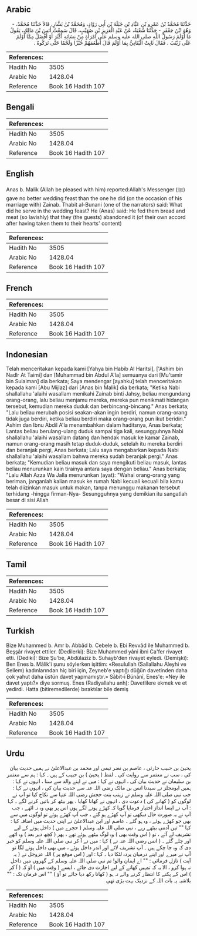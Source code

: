 ## Arabic


<div dir="rtl" lang="ar" style={{fontSize:'larger',backgroundColor:'#f8f9fa',padding:20}}>
حَدَّثَنَا مُحَمَّدُ بْنُ عَمْرِو بْنِ عَبَّادِ بْنِ جَبَلَةَ بْنِ أَبِي رَوَّادٍ، وَمُحَمَّدُ بْنُ بَشَّارٍ، قَالاَ حَدَّثَنَا مُحَمَّدٌ، - وَهُوَ ابْنُ جَعْفَرٍ - حَدَّثَنَا شُعْبَةُ، عَنْ عَبْدِ الْعَزِيزِ بْنِ صُهَيْبٍ، قَالَ سَمِعْتُ أَنَسَ بْنَ مَالِكٍ، يَقُولُ مَا أَوْلَمَ رَسُولُ اللَّهِ صلى الله عليه وسلم عَلَى امْرَأَةٍ مِنْ نِسَائِهِ أَكْثَرَ أَوْ أَفْضَلَ مِمَّا أَوْلَمَ عَلَى زَيْنَبَ ‏.‏ فَقَالَ ثَابِتٌ الْبُنَانِيُّ بِمَا أَوْلَمَ قَالَ أَطْعَمَهُمْ خُبْزًا وَلَحْمًا حَتَّى تَرَكُوهُ ‏.‏
</div>
<div style={{backgroundColor:'#f8f9fa',padding:20, marginBottom: 10}}><table> <thead> <tr> <th>References:</th> <th></th> </tr> </thead> <tbody><tr><td>Hadith No</td><td>3505</td></tr><tr><td>Arabic No</td><td>1428.04</td></tr><tr><td>Reference</td><td>Book 16 Hadith 107</td></tr></tbody></table></div>

## Bengali


<div dir="ltr" lang="bn" style={{fontSize:'larger',backgroundColor:'#f8f9fa',padding:20}}>

</div>
<div style={{backgroundColor:'#f8f9fa',padding:20, marginBottom: 10}}><table> <thead> <tr> <th>References:</th> <th></th> </tr> </thead> <tbody><tr><td>Hadith No</td><td>3505</td></tr><tr><td>Arabic No</td><td>1428.04</td></tr><tr><td>Reference</td><td>Book 16 Hadith 107</td></tr></tbody></table></div>

## English


<div dir="ltr" lang="en" style={{fontSize:'larger',backgroundColor:'#f8f9fa',padding:20}}>
Anas b. Malik (Allah be pleased with him) reported:Allah's Messenger (ﷺ) gave no better wedding feast than the one he did (on the occasion of his marriage with) Zainab. Thabit al-Bunani (one of the narrators) said: What did he serve in the wedding feast? He (Anas) said: He fed them bread and meat (so lavishly) that they (the guests) abandoned it (of their own accord after having taken them to their hearts' content)
</div>
<div style={{backgroundColor:'#f8f9fa',padding:20, marginBottom: 10}}><table> <thead> <tr> <th>References:</th> <th></th> </tr> </thead> <tbody><tr><td>Hadith No</td><td>3505</td></tr><tr><td>Arabic No</td><td>1428.04</td></tr><tr><td>Reference</td><td>Book 16 Hadith 107</td></tr></tbody></table></div>

## French


<div dir="ltr" lang="fr" style={{fontSize:'larger',backgroundColor:'#f8f9fa',padding:20}}>

</div>
<div style={{backgroundColor:'#f8f9fa',padding:20, marginBottom: 10}}><table> <thead> <tr> <th>References:</th> <th></th> </tr> </thead> <tbody><tr><td>Hadith No</td><td>3505</td></tr><tr><td>Arabic No</td><td>1428.04</td></tr><tr><td>Reference</td><td>Book 16 Hadith 107</td></tr></tbody></table></div>

## Indonesian


<div dir="ltr" lang="id" style={{fontSize:'larger',backgroundColor:'#f8f9fa',padding:20}}>
Telah menceritakan kepada kami [Yahya bin Habib Al Haritsi], ['Ashim bin Nadlr At Taimi] dan [Muhammad bin Abdul A'la] semuanya dari [Mu'tamir bin Sulaiman] dia berkata; Saya mendengar [ayahku] telah menceritakan kepada kami [Abu Mijlaz] dari [Anas bin Malik] dia berkata; "Ketika Nabi shallallahu 'alaihi wasallam menikahi Zainab binti Jahsy, beliau mengundang orang-orang, lalu beliau menjamu mereka, mereka pun menikmati hidangan tersebut, kemudian mereka duduk dan berbincang-bincang." Anas berkata; "Lalu beliau merubah posisi seakan-akan ingin berdiri, namun orang-orang tidak juga berdiri, ketika beliau berdiri maka orang-orang pun ikut beridiri." Ashim dan Ibnu Abdil A'la menambahkan dalam haditsnya, Anas berkata; Lantas beliau berulang-ulang duduk sampai tiga kali, sesungguhnya Nabi shallallahu 'alaihi wasallam datang dan hendak masuk ke kamar Zainab, namun orang-orang masih tetap duduk-duduk, setelah itu mereka berdiri dan beranjak pergi, Anas berkata; Lalu saya mengabarkan kepada Nabi shallallahu 'alaihi wasallam bahwa mereka sudah beranjak pergi." Anas berkata; "Kemudian beliau masuk dan saya mengikuti beliau masuk, lantas beliau menurunkan kain tirainya antara saya dengan beliau." Anas berkata; "Lalu Allah Azza Wa Jalla menurunkan (ayat): "Wahai orang-orang yang beriman, janganlah kalian masuk ke rumah Nabi kecuali kecuali bila kamu telah diizinkan masuk untuk makan, tanpa menunggu makanan tersebut terhidang -hingga firman-Nya- Sesungguhnya yang demikian itu sangatlah besar di sisi Allah
</div>
<div style={{backgroundColor:'#f8f9fa',padding:20, marginBottom: 10}}><table> <thead> <tr> <th>References:</th> <th></th> </tr> </thead> <tbody><tr><td>Hadith No</td><td>3505</td></tr><tr><td>Arabic No</td><td>1428.04</td></tr><tr><td>Reference</td><td>Book 16 Hadith 107</td></tr></tbody></table></div>

## Tamil


<div dir="ltr" lang="ta" style={{fontSize:'larger',backgroundColor:'#f8f9fa',padding:20}}>

</div>
<div style={{backgroundColor:'#f8f9fa',padding:20, marginBottom: 10}}><table> <thead> <tr> <th>References:</th> <th></th> </tr> </thead> <tbody><tr><td>Hadith No</td><td>3505</td></tr><tr><td>Arabic No</td><td>1428.04</td></tr><tr><td>Reference</td><td>Book 16 Hadith 107</td></tr></tbody></table></div>

## Turkish


<div dir="ltr" lang="tr" style={{fontSize:'larger',backgroundColor:'#f8f9fa',padding:20}}>
Bize Muhammed b. Amr b. Abbâd b. Cebele b. Ebi Revvâd ile Muhammed b. Beşşâr rivayet ettiler. (Dedilerki): Bize Muhammed yâni ibni Ca'fer rivayet etti. (Dediki): Bize Şu'be, Abdülaziz b. Suhayb'den rivayet eyledi. (Demişki): Ben Enes b. Mâlik'i şunu söylerken işittim: «Resulullah (Sallallahu Aleyhi ve Sellem) kadınlarından hiç biri için, Zeyneb'e yaptığı düğün davetinden daha çok yahut daha üstün davet yapmamıştır.» Sâbit-i Bünânî, Enes'e: «Ney ile davet yaptı?» diye sormuş. Enes (Radiyallahu anh): Davetlilere ekmek ve et yedirdi. Hatta (bitiremedilerde) bıraktılar bile demiş
</div>
<div style={{backgroundColor:'#f8f9fa',padding:20, marginBottom: 10}}><table> <thead> <tr> <th>References:</th> <th></th> </tr> </thead> <tbody><tr><td>Hadith No</td><td>3505</td></tr><tr><td>Arabic No</td><td>1428.04</td></tr><tr><td>Reference</td><td>Book 16 Hadith 107</td></tr></tbody></table></div>

## Urdu


<div dir="rtl" lang="ur" style={{fontSize:'larger',backgroundColor:'#f8f9fa',padding:20}}>
یحییٰ بن حبیب حارثی ، عاصم بن نضر تیمی اور محمد بن عبدالاعلیٰ نے ہمیں حدیث بیان کی ، سب نے معتمر سے روایت کی ۔ لفظ ( یحییٰ ) بن حبیب کے ہیں ۔ کہا : ہم سے معتمر بن سلیمان نے حدیث بیان کی ، انہوں نے کہا : میں نے اپنے والد سے سنا ، انہوں نے کہا : ہمیں ابومجلز نے سیدنا انس بن مالک رضی اللہ عنہ سے حدیث بیان کی ، انہوں نے کہا : جب نبی صلی اللہ علیہ وسلم نے زینب بنت حجش رضی اللہ عنہا سے نکاح کیا تو آپ نے لوگوں کو ( کھانے کی ) دعوت دی ، انہوں نے کھانا کھایا ، پھر بیٹھ کر باتیں کرنے لگے ۔ کہا : آپ نے ایسا انداز اختیار فرمایا گویا کہ کھڑے ہونے لگے ہوں اس پر بھی وہ نہ اٹھے ، جب آپ نے یہ صورت حال دیکھی تو آپ کھڑے ہو گئے ، جب آپ کھڑے ہوئے تو لوگوں میں سے بھی جو کھڑے ہوئے ، وہ ہو گئے ۔ عاصم اور ابن عبدالاعلیٰ نے اپنی حدیث میں اضافہ کیا : کہا "" تین آدمی بیٹھے رہے ، نبی صلی اللہ علیہ وسلم ( حجرے میں ) داخل ہونے کے لیے تشریف لے آئے ، تو ( اس وقت بھی ) وہ لوگ بیٹھے ہوئے تھے ، پھر ( کچھ دیر بعد ) وہ اٹھے اور چلے گئے ۔ ( انس رضی اللہ عنہ نے ) کہا : میں نے آ کر نبی صلی اللہ علیہ وسلم کو خبر دی کہ وہ جا چکے ہیں ۔ آپ تشریف لائے اور اندر داخل ہوئے ، میں بھی داخل ہونے لگا تو آپ نے میرے اور اپنے درمیان پردہ لٹکا دیا ۔ کہا : اور ( اس موقع پر ) اللہ عزوجل نے ( یہ آیت ) نازل فرمائی : "" اے ایمان والو! تم نبی صلی اللہ علیہ وسلم کے گھروں میں داخل نہ ہوا کرو ، الا یہ کہ تمہیں کھانے کے لیے اجازت دی جائے ، ایسے ( وقت میں ) آؤ کہ ( آ کر ) اس کے پکنے کا انتظار کرنے والے نہ ہو ( کھانا رکھ دیا جائے تو آؤ ) "" اس فرمان تک : "" بلاشبہ یہ بات اللہ کے نزدیک بہت بڑی تھی
</div>
<div style={{backgroundColor:'#f8f9fa',padding:20, marginBottom: 10}}><table> <thead> <tr> <th>References:</th> <th></th> </tr> </thead> <tbody><tr><td>Hadith No</td><td>3505</td></tr><tr><td>Arabic No</td><td>1428.04</td></tr><tr><td>Reference</td><td>Book 16 Hadith 107</td></tr></tbody></table></div>